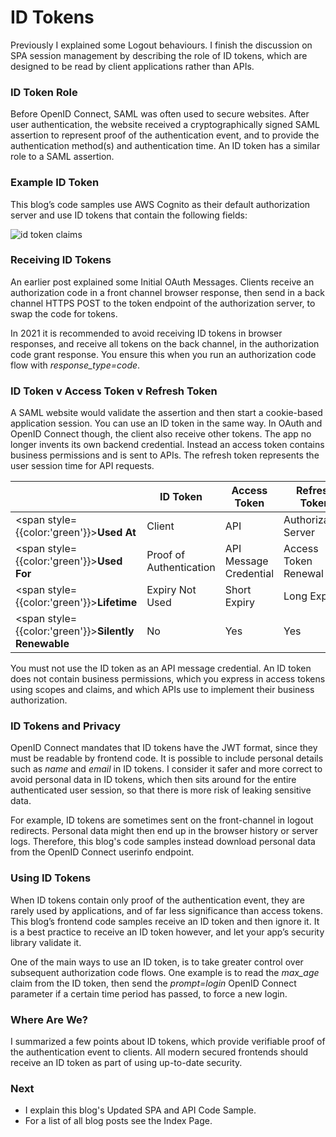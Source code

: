 # ID Tokens

Previously I explained some <Link href='/posts/logout'>Logout</Link> behaviours. I finish the discussion on SPA session management by describing the role of ID tokens, which are designed to be read by client applications rather than APIs.

### ID Token Role

Before OpenID Connect, SAML was often used to secure websites. After user authentication, the website received a cryptographically signed SAML assertion to represent proof of the authentication event, and to provide the authentication method(s) and authentication time. An ID token has a similar role to a SAML assertion.

### Example ID Token

This blog’s code samples use AWS Cognito as their default authorization server and use ID tokens that contain the following fields:

![id token claims](/images/40/id-token-claims.jpg)

### Receiving ID Tokens

An earlier post explained some <Link href='/posts/basicspa-oauthworkflow'>Initial OAuth Messages</Link>. Clients receive an authorization code in a front channel browser response, then send in a back channel HTTPS POST to the token endpoint of the authorization server, to swap the code for tokens.

In 2021 it is recommended to avoid receiving ID tokens in browser responses, and receive all tokens on the back channel, in the authorization code grant response. You ensure this when you run an authorization code flow with *response_type=code*.

### ID Token v Access Token v Refresh Token

A SAML website would validate the assertion and then start a cookie-based application session. You can use an ID token in the same way. In OAuth and OpenID Connect though, the client also receive other tokens. The app no longer invents its own backend credential. Instead an access token contains business permissions and is sent to APIs. The refresh token represents the user session time for API requests.

|   | ID Token | Access Token | Refresh Token |
| - | -------- | ------------ | ------------- |
| <span style={{color:'green'}}>**Used At**</span> | Client | API | Authorization Server |
| <span style={{color:'green'}}>**Used For**</span> | Proof of Authentication | API Message Credential | Access Token Renewal |
| <span style={{color:'green'}}>**Lifetime**</span> | Expiry Not Used | Short Expiry | Long Expiry |
| <span style={{color:'green'}}>**Silently Renewable**</span> | No | Yes | Yes |

You must not use the ID token as an API message credential. An ID token does not contain business permissions, which you express in access tokens using scopes and claims, and which APIs use to implement their business authorization.

### ID Tokens and Privacy

OpenID Connect mandates that ID tokens have the JWT format, since they must be readable by frontend code. It is possible to include personal details such as *name* and *email* in ID tokens. I consider it safer and more correct to avoid personal data in ID tokens, which then sits around for the entire authenticated user session, so that there is more risk of leaking sensitive data.

For example, ID tokens are sometimes sent on the front-channel in logout redirects. Personal data might then end up in the browser history or server logs. Therefore, this blog's code samples instead download personal data from the OpenID Connect userinfo endpoint.

### Using ID Tokens

When ID tokens contain only proof of the authentication event, they are rarely used by applications, and of far less significance than access tokens. This blog’s frontend code samples receive an ID token and then ignore it. It is a best practice to receive an ID token however, and let your app’s security library validate it.

One of the main ways to use an ID token, is to take greater control over subsequent authorization code flows. One example is to read the *max_age* claim from the ID token, then send the *prompt=login* OpenID Connect parameter if a certain time period has passed, to force a new login.

### Where Are We?

I summarized a few points about ID tokens, which provide verifiable proof of the authentication event to clients. All modern secured frontends should receive an ID token as part of using up-to-date security.

### Next

- I explain this blog's <Link href='/posts/improved-spa-code-sample-overview'>Updated SPA and API Code Sample</Link>.
- For a list of all blog posts see the <Link href='/posts/index'>Index Page</Link>.
